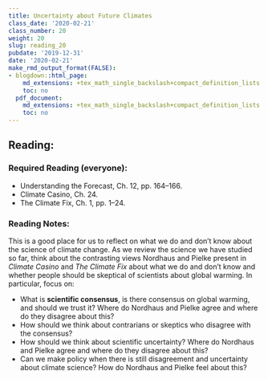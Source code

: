 ```yaml
---
title: Uncertainty about Future Climates
class_date: '2020-02-21'
class_number: 20
weight: 20
slug: reading_20
pubdate: '2019-12-31'
date: '2020-02-21'
make_rmd_output_format(FALSE):
- blogdown::html_page:
    md_extensions: +tex_math_single_backslash+compact_definition_lists
    toc: no
  pdf_document:
    md_extensions: +tex_math_single_backslash+compact_definition_lists
    toc: no
---
```

## Reading:

### Required Reading (everyone):

* Understanding the Forecast, Ch. 12, pp. 164--166.
* Climate Casino, Ch. 24.
* The Climate Fix, Ch. 1, pp. 1--24.

### Reading Notes:

This is a good place for us to reflect on what we do and don't know about the science of climate change. As we review the science we have studied so far, think about the contrasting views Nordhaus and Pielke present in _Climate Casino_ and _The Climate Fix_ about what we do and don't know and whether people should be skeptical of scientists about global warming. In particular, focus on:

* What is **scientific consensus**, is there consensus on global warming, and should we trust it? Where do Nordhaus and Pielke agree and where do they disagree about this?
* How should we think about contrarians or skeptics who disagree with the consensus?
* How should we think about scientific uncertainty? Where do Nordhaus and Pielke agree and where do they disagree about this?
* Can we make policy when there is still disagreement and uncertainty about climate science? How do Nordhaus and Pielke feel about this?
